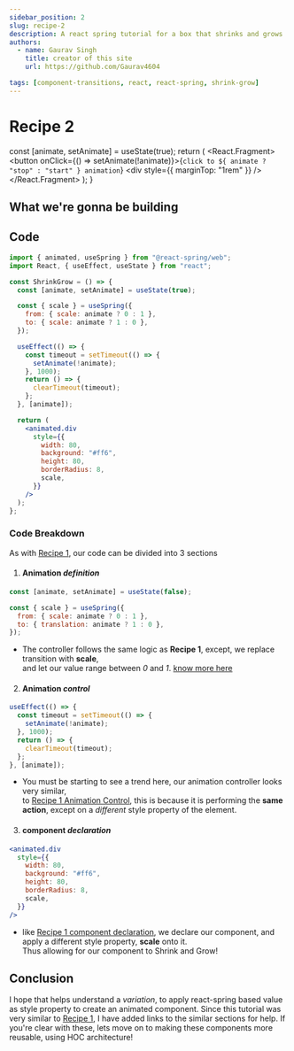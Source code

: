 ```yaml
---
sidebar_position: 2
slug: recipe-2
description: A react spring tutorial for a box that shrinks and grows
authors:
  - name: Gaurav Singh
    title: creator of this site
    url: https://github.com/Gaurav4604

tags: [component-transitions, react, react-spring, shrink-grow]
---
```



# Recipe 2

  const [animate, setAnimate] = useState(true);
  return (
    <React.Fragment>
      <button onClick={() => setAnimate(!animate)}>{`click to ${
        animate ? "stop" : "start"
      } animation`}</button>
      <div style={{ marginTop: "1rem" }} />
      <ShrinkGrow preview={animate} />
    </React.Fragment>
  );
}

## What we're gonna be building

<SimpleShrinkGrowAnimationController />

<div style={{ marginTop: "1rem" }} />

## Code

```jsx
import { animated, useSpring } from "@react-spring/web";
import React, { useEffect, useState } from "react";

const ShrinkGrow = () => {
  const [animate, setAnimate] = useState(true);

  const { scale } = useSpring({
    from: { scale: animate ? 0 : 1 },
    to: { scale: animate ? 1 : 0 },
  });

  useEffect(() => {
    const timeout = setTimeout(() => {
      setAnimate(!animate);
    }, 1000);
    return () => {
      clearTimeout(timeout);
    };
  }, [animate]);

  return (
    <animated.div
      style={{
        width: 80,
        background: "#ff6",
        height: 80,
        borderRadius: 8,
        scale,
      }}
    />
  );
};
```

<div style={{ marginTop: "1rem" }} />

### Code Breakdown

As with [Recipe 1](./recipe-1#code-breakdown), our code can be divided into 3 sections

1. #### Animation _definition_

```jsx
const [animate, setAnimate] = useState(false);

const { scale } = useSpring({
  from: { scale: animate ? 0 : 1 },
  to: { translation: animate ? 1 : 0 },
});
```

- The controller follows the same logic as **Recipe 1**, except, we replace transition with **scale**, <br />
  and let our value range between _0_ and _1_. [know more
  here](./recipe-1#animation-definition)

2. #### Animation _control_

```jsx
useEffect(() => {
  const timeout = setTimeout(() => {
    setAnimate(!animate);
  }, 1000);
  return () => {
    clearTimeout(timeout);
  };
}, [animate]);
```

- You must be starting to see a trend here, our animation controller looks very similar, <br/>
  to [Recipe 1 Animation Control](recipe-1#animation-control), this is because it is performing the **same action**,
  except on a _different_ style property of the element.

3. #### component _declaration_

```jsx
<animated.div
  style={{
    width: 80,
    background: "#ff6",
    height: 80,
    borderRadius: 8,
    scale,
  }}
/>
```

- like [Recipe 1 component declaration](recipe-1#component-declaration), we declare our component,
  and apply a different style property, **scale** onto it.<br/> Thus allowing for our component to Shrink and Grow!

## Conclusion

I hope that helps understand a _variation_, to apply
react-spring based value as style property to create an animated component.
Since this tutorial was very similar to [Recipe 1](./recipe-1), I have added links to the similar sections for help.
If you're clear with these, lets move on to making these components more reusable, using HOC architecture!
